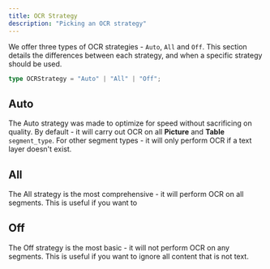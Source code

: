 ```yaml
---
title: OCR Strategy
description: "Picking an OCR strategy"
---
```


We offer three types of OCR strategies - `Auto`, `All` and `Off`. This section details the differences between each strategy, and when a specific strategy should be used.

```typescript
type OCRStrategy = "Auto" | "All" | "Off";
```

## Auto

The Auto strategy was made to optimize for speed without sacrificing on quality. By default - it will carry out OCR on all <b>Picture</b> and <b>Table</b> `segment_type`.
For other segment types - it will only perform OCR if a text layer doesn't exist.

## All

The All strategy is the most comprehensive - it will perform OCR on all segments. This is useful if you want to

## Off

The Off strategy is the most basic - it will not perform OCR on any segments. This is useful if you want to ignore all content that is not text.
